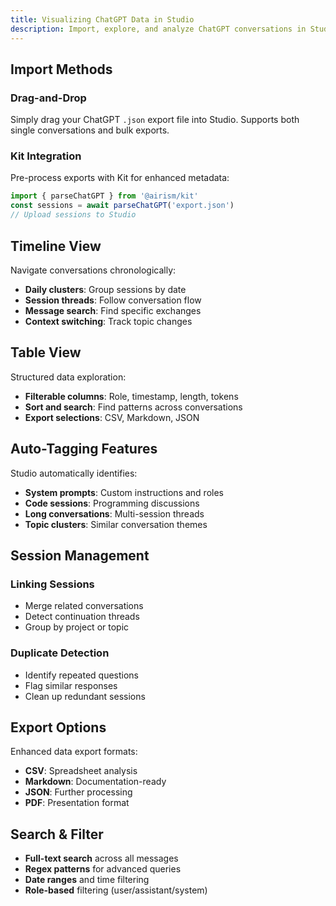 ```yaml
---
title: Visualizing ChatGPT Data in Studio
description: Import, explore, and analyze ChatGPT conversations in Studio
---
```


## Import Methods

### Drag-and-Drop
Simply drag your ChatGPT `.json` export file into Studio. Supports both single conversations and bulk exports.

### Kit Integration
Pre-process exports with Kit for enhanced metadata:

```ts
import { parseChatGPT } from '@airism/kit'
const sessions = await parseChatGPT('export.json')
// Upload sessions to Studio
```

## Timeline View

Navigate conversations chronologically:
- **Daily clusters**: Group sessions by date
- **Session threads**: Follow conversation flow
- **Message search**: Find specific exchanges
- **Context switching**: Track topic changes

## Table View

Structured data exploration:
- **Filterable columns**: Role, timestamp, length, tokens
- **Sort and search**: Find patterns across conversations
- **Export selections**: CSV, Markdown, JSON

## Auto-Tagging Features

Studio automatically identifies:
- **System prompts**: Custom instructions and roles
- **Code sessions**: Programming discussions
- **Long conversations**: Multi-session threads
- **Topic clusters**: Similar conversation themes

## Session Management

### Linking Sessions
- Merge related conversations
- Detect continuation threads
- Group by project or topic

### Duplicate Detection
- Identify repeated questions
- Flag similar responses
- Clean up redundant sessions

## Export Options

Enhanced data export formats:
- **CSV**: Spreadsheet analysis
- **Markdown**: Documentation-ready
- **JSON**: Further processing
- **PDF**: Presentation format

## Search & Filter

- **Full-text search** across all messages
- **Regex patterns** for advanced queries
- **Date ranges** and time filtering
- **Role-based** filtering (user/assistant/system)